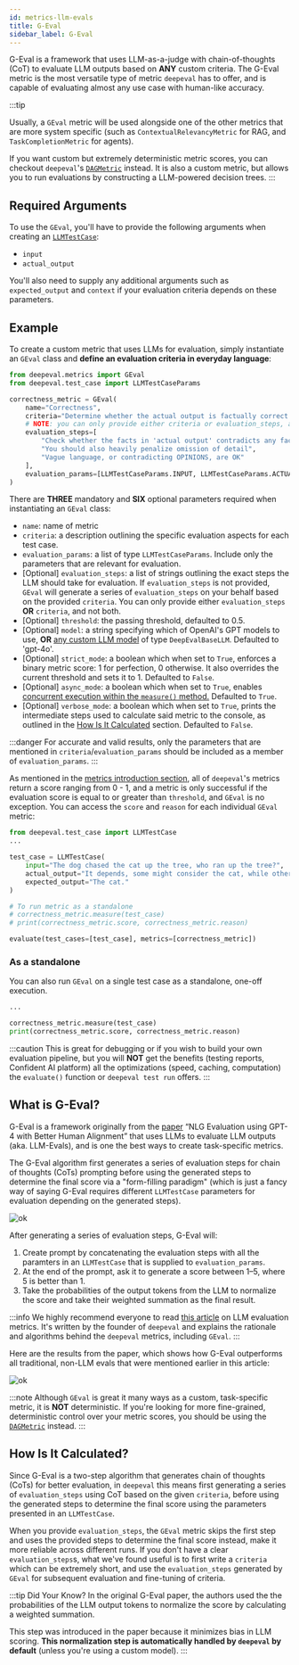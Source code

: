 ```yaml
---
id: metrics-llm-evals
title: G-Eval
sidebar_label: G-Eval
---
```


G-Eval is a framework that uses LLM-as-a-judge with chain-of-thoughts (CoT) to evaluate LLM outputs based on **ANY** custom criteria. The G-Eval metric is the most versatile type of metric `deepeval` has to offer, and is capable of evaluating almost any use case with human-like accuracy.

:::tip

Usually, a `GEval` metric will be used alongside one of the other metrics that are more system specific (such as `ContextualRelevancyMetric` for RAG, and `TaskCompletionMetric` for agents).

If you want custom but extremely deterministic metric scores, you can checkout `deepeval`'s [`DAGMetric`](/docs/metrics-dag) instead. It is also a custom metric, but allows you to run evaluations by constructing a LLM-powered decision trees.
:::

## Required Arguments

To use the `GEval`, you'll have to provide the following arguments when creating an [`LLMTestCase`](/docs/evaluation-test-cases#llm-test-case):

- `input`
- `actual_output`

You'll also need to supply any additional arguments such as `expected_output` and `context` if your evaluation criteria depends on these parameters.

## Example

To create a custom metric that uses LLMs for evaluation, simply instantiate an `GEval` class and **define an evaluation criteria in everyday language**:

```python
from deepeval.metrics import GEval
from deepeval.test_case import LLMTestCaseParams

correctness_metric = GEval(
    name="Correctness",
    criteria="Determine whether the actual output is factually correct based on the expected output.",
    # NOTE: you can only provide either criteria or evaluation_steps, and not both
    evaluation_steps=[
        "Check whether the facts in 'actual output' contradicts any facts in 'expected output'",
        "You should also heavily penalize omission of detail",
        "Vague language, or contradicting OPINIONS, are OK"
    ],
    evaluation_params=[LLMTestCaseParams.INPUT, LLMTestCaseParams.ACTUAL_OUTPUT, LLMTestCaseParams.EXPECTED_OUTPUT],
)
```

There are **THREE** mandatory and **SIX** optional parameters required when instantiating an `GEval` class:

- `name`: name of metric
- `criteria`: a description outlining the specific evaluation aspects for each test case.
- `evaluation_params`: a list of type `LLMTestCaseParams`. Include only the parameters that are relevant for evaluation.
- [Optional] `evaluation_steps`: a list of strings outlining the exact steps the LLM should take for evaluation. If `evaluation_steps` is not provided, `GEval` will generate a series of `evaluation_steps` on your behalf based on the provided `criteria`. You can only provide either `evaluation_steps` **OR** `criteria`, and not both.
- [Optional] `threshold`: the passing threshold, defaulted to 0.5.
- [Optional] `model`: a string specifying which of OpenAI's GPT models to use, **OR** [any custom LLM model](/docs/metrics-introduction#using-a-custom-llm) of type `DeepEvalBaseLLM`. Defaulted to 'gpt-4o'.
- [Optional] `strict_mode`: a boolean which when set to `True`, enforces a binary metric score: 1 for perfection, 0 otherwise. It also overrides the current threshold and sets it to 1. Defaulted to `False`.
- [Optional] `async_mode`: a boolean which when set to `True`, enables [concurrent execution within the `measure()` method.](/docs/metrics-introduction#measuring-metrics-in-async) Defaulted to `True`.
- [Optional] `verbose_mode`: a boolean which when set to `True`, prints the intermediate steps used to calculate said metric to the console, as outlined in the [How Is It Calculated](#how-is-it-calculated) section. Defaulted to `False`.

:::danger
For accurate and valid results, only the parameters that are mentioned in `criteria`/`evaluation_params` should be included as a member of `evaluation_params`.
:::

As mentioned in the [metrics introduction section](/docs/metrics-introduction), all of `deepeval`'s metrics return a score ranging from 0 - 1, and a metric is only successful if the evaluation score is equal to or greater than `threshold`, and `GEval` is no exception. You can access the `score` and `reason` for each individual `GEval` metric:

```python
from deepeval.test_case import LLMTestCase
...

test_case = LLMTestCase(
    input="The dog chased the cat up the tree, who ran up the tree?",
    actual_output="It depends, some might consider the cat, while others might argue the dog.",
    expected_output="The cat."
)

# To run metric as a standalone
# correctness_metric.measure(test_case)
# print(correctness_metric.score, correctness_metric.reason)

evaluate(test_cases=[test_case], metrics=[correctness_metric])
```

### As a standalone

You can also run `GEval` on a single test case as a standalone, one-off execution.

```python
...

correctness_metric.measure(test_case)
print(correctness_metric.score, correctness_metric.reason)
```

:::caution
This is great for debugging or if you wish to build your own evaluation pipeline, but you will **NOT** get the benefits (testing reports, Confident AI platform) all the optimizations (speed, caching, computation) the `evaluate()` function or `deepeval test run` offers.
:::

## What is G-Eval?

G-Eval is a framework originally from the [paper](https://arxiv.org/abs/2303.16634) “NLG Evaluation using GPT-4 with Better Human Alignment” that uses LLMs to evaluate LLM outputs (aka. LLM-Evals), and is one the best ways to create task-specific metrics.

The G-Eval algorithm first generates a series of evaluation steps for chain of thoughts (CoTs) prompting before using the generated steps to determine the final score via a "form-filling paradigm" (which is just a fancy way of saying G-Eval requires different `LLMTestCase` parameters for evaluation depending on the generated steps).

![ok](https://confident-docs.s3.amazonaws.com/metrics-g-eval-algorithm.png)

After generating a series of evaluation steps, G-Eval will:

1. Create prompt by concatenating the evaluation steps with all the paramters in an `LLMTestCase` that is supplied to `evaluation_params`.
2. At the end of the prompt, ask it to generate a score between 1–5, where 5 is better than 1.
3. Take the probabilities of the output tokens from the LLM to normalize the score and take their weighted summation as the final result.

:::info
We highly recommend everyone to read [this article](https://confident-ai.com/blog/llm-evaluation-metrics-everything-you-need-for-llm-evaluation) on LLM evaluation metrics. It's written by the founder of `deepeval` and explains the rationale and algorithms behind the `deepeval` metrics, including `GEval`.
:::

Here are the results from the paper, which shows how G-Eval outperforms all traditional, non-LLM evals that were mentioned earlier in this article:

![ok](https://confident-docs.s3.amazonaws.com/metrics-g-eval-results.png)

:::note
Although `GEval` is great it many ways as a custom, task-specific metric, it is **NOT** deterministic. If you're looking for more fine-grained, deterministic control over your metric scores, you should be using the [`DAGMetric`](/docs/metrics-dag) instead.
:::

## How Is It Calculated?

Since G-Eval is a two-step algorithm that generates chain of thoughts (CoTs) for better evaluation, in `deepeval` this means first generating a series of `evaluation_steps` using CoT based on the given `criteria`, before using the generated steps to determine the final score using the parameters presented in an `LLMTestCase`.

When you provide `evaluation_steps`, the `GEval` metric skips the first step and uses the provided steps to determine the final score instead, make it more reliable across different runs. If you don't have a clear `evaluation_steps`s, what we've found useful is to first write a `criteria` which can be extremely short, and use the `evaluation_steps` generated by `GEval` for subsequent evaluation and fine-tuning of criteria.

:::tip Did Your Know?
In the original G-Eval paper, the authors used the the probabilities of the LLM output tokens to normalize the score by calculating a weighted summation.

This step was introduced in the paper because it minimizes bias in LLM scoring. **This normalization step is automatically handled by `deepeval` by default** (unless you're using a custom model).
:::
